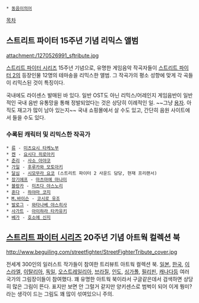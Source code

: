  * [[동음이의어]]

[[목차]]
== 스트리트 파이터 15주년 기념 리믹스 앨범 ==
attachment:/1270526991_sftribute.jpg

[[스트리트 파이터 시리즈]] 15주년 기념으로, 유명한 게임음악 작곡자들이 [[스트리트 파이터 2]]의 등장인물 12명의 테마송을 리믹스한 앨범. 그 작곡가의 평소 성향에 맞게 각 곡들이 리믹스된 것이 특징이다.

국내에도 라이센스 발매된 바 있다. 일반 OST도 아닌 리믹스/어레인지 게임음반이 일반적인 국내 음반 유통망을 통해 정발되었다는 것은 상당히 이례적인 일. ~~그냥 [[용자]]. 아직도 재고가 많이 남아 있는지~~ 국내 쇼핑몰에서 살 수도 있고, 간단히 음원 사이트에서 들을 수도 있다.

=== 수록된 캐릭터 및 리믹스한 작곡가 ===
 * [[류]] - [[미츠요시 타케노부]]
 * [[켄]] - [[요시다 히로아키]]
 * [[춘리]] - [[사소 아야코]]
 * [[가일]] - [[후루카와 모토아키]]
 * [[달심]] - [[시모무라 요코]] (스트리트 파이터 2 사운드 담당, 현재 프리랜서)
 * [[장기에프]] - [[마츠마에 마나미]]
 * [[블랑카]] - [[미츠다 야스노리]]
 * [[혼다]] - [[하야마 코지]]
 * [[M.바이슨]] - [[코시로 유조]]
 * [[발로그]] - [[와타나베 야스히사]]
 * [[사가트]] - [[아이하라 타카유키]]
 * [[베가]] - [[호소에 신지]]

== [[스트리트 파이터 시리즈]] 20주년 기념 아트웍 컬렉션 북 ==
http://www.beguiling.com/streetfighter/StreetFighterTribute_cover.jpg

전세계 300인의 일러스트 작가들이 참여한 트리뷰트 아트웍 컬렉션 북. [[일본]], [[한국]], [[이스라엘]], [[이탈리아]], [[독일]], [[오스트레일리아]], [[브라질]], [[인도]], [[싱가폴]], [[필리핀]], [[캐나다]]등 여러 국가의 그림장이들이 참여했다. 꽤 유명한 아트웍 북이라서 구글같은데서 검색하면 상당히 많은 그림이 뜬다. 표지만 보면 안 그럴거 같지만 양키센스로 범벅이 되어 이게 뭥미?라는 생각이 드는 그림도 꽤 많이 섞여있으니 주의.
